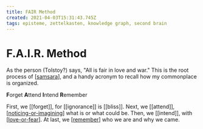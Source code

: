 ```yaml
---
title: FAIR Method
created: 2021-04-03T15:31:43.745Z
tags: episteme, zettelkasten, knowledge graph, second brain
---
```


# F.A.I.R. Method

As the person (Tolstoy?) says, "All is fair in love and war."
This is the root process of [[samsara]], and a handy acronym to recall how my commonplace is organized.

**F**orget **A**ttend **I**ntend **R**emember

First, we [[forget]], for [[ignorance]] is [[bliss]].
Next, we [[attend]], [[noticing-or-imagining]] what is or what could be.
Then, we [[intend]], with [[love-or-fear]].
At last, we [[remember]] who we are and why we came.

[//begin]: # "Autogenerated link references for markdown compatibility"
[samsara]: ../attend/samsara "Samsara"
[noticing-or-imagining]: ../attend/noticing-or-imagining "Noticing vs Imagining"
[love-or-fear]: ../attend/love-or-fear "love-or-fear"
[remember]: ../remember "Remember"
[//end]: # "Autogenerated link references"

